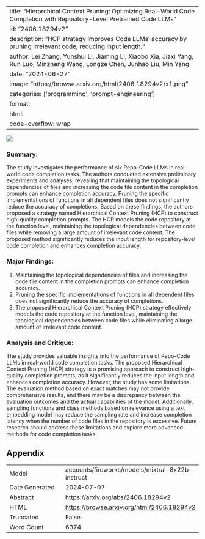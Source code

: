 
---
title: "Hierarchical Context Pruning: Optimizing Real-World Code Completion with Repository-Level Pretrained Code LLMs"
id: "2406.18294v2"
description: "HCP strategy improves Code LLMs' accuracy by pruning irrelevant code, reducing input length."
author: Lei Zhang, Yunshui Li, Jiaming Li, Xiaobo Xia, Jiaxi Yang, Run Luo, Minzheng Wang, Longze Chen, Junhao Liu, Min Yang
date: "2024-06-27"
image: "https://browse.arxiv.org/html/2406.18294v2/x1.png"
categories: ['programming', 'prompt-engineering']
format:
  html:
    code-overflow: wrap
---

![](https://browse.arxiv.org/html/2406.18294v2/x1.png)

### Summary:

The study investigates the performance of six Repo-Code LLMs in real-world code completion tasks. The authors conducted extensive preliminary experiments and analyses, revealing that maintaining the topological dependencies of files and increasing the code file content in the completion prompts can enhance completion accuracy. Pruning the specific implementations of functions in all dependent files does not significantly reduce the accuracy of completions. Based on these findings, the authors proposed a strategy named Hierarchical Context Pruning (HCP) to construct high-quality completion prompts. The HCP models the code repository at the function level, maintaining the topological dependencies between code files while removing a large amount of irrelevant code content. The proposed method significantly reduces the input length for repository-level code completion and enhances completion accuracy.

### Major Findings:

1. Maintaining the topological dependencies of files and increasing the code file content in the completion prompts can enhance completion accuracy.
2. Pruning the specific implementations of functions in all dependent files does not significantly reduce the accuracy of completions.
3. The proposed Hierarchical Context Pruning (HCP) strategy effectively models the code repository at the function level, maintaining the topological dependencies between code files while eliminating a large amount of irrelevant code content.

### Analysis and Critique:

The study provides valuable insights into the performance of Repo-Code LLMs in real-world code completion tasks. The proposed Hierarchical Context Pruning (HCP) strategy is a promising approach to construct high-quality completion prompts, as it significantly reduces the input length and enhances completion accuracy. However, the study has some limitations. The evaluation method based on exact matches may not provide comprehensive results, and there may be a discrepancy between the evaluation outcomes and the actual capabilities of the model. Additionally, sampling functions and class methods based on relevance using a text embedding model may reduce the sampling rate and increase completion latency when the number of code files in the repository is excessive. Future research should address these limitations and explore more advanced methods for code completion tasks.

## Appendix

|          |          |
|----------|----------|
| Model     | accounts/fireworks/models/mixtral-8x22b-instruct       |
| Date Generated     | 2024-07-07       |
| Abstract | [https://arxiv.org/abs/2406.18294v2](https://arxiv.org/abs/2406.18294v2)        |
| HTML     | [https://browse.arxiv.org/html/2406.18294v2](https://browse.arxiv.org/html/2406.18294v2)       |
| Truncated       | False       |
| Word Count       | 6374       |